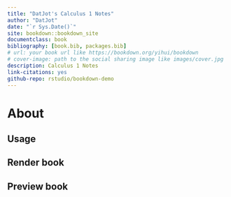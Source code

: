 ```yaml
--- 
title: "DatJot's Calculus 1 Notes"
author: "DatJot"
date: "`r Sys.Date()`"
site: bookdown::bookdown_site
documentclass: book
bibliography: [book.bib, packages.bib]
# url: your book url like https://bookdown.org/yihui/bookdown
# cover-image: path to the social sharing image like images/cover.jpg
description: Calculus 1 Notes
link-citations: yes
github-repo: rstudio/bookdown-demo
---
```


# About



## Usage 




## Render book


## Preview book


